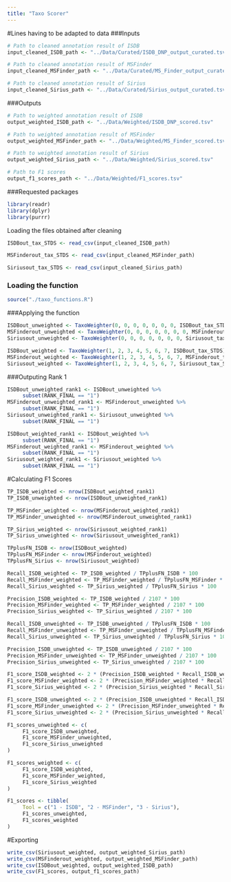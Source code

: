 ```yaml
---
title: "Taxo Scorer"
---
```


#Lines having to be adapted to data
###Inputs
```r
# Path to cleaned annotation result of ISDB
input_cleaned_ISDB_path <- "../Data/Curated/ISDB_DNP_output_curated.tsv"

# Path to cleaned annotation result of MSFinder
input_cleaned_MSFinder_path <- "../Data/Curated/MS_Finder_output_curated.tsv"

# Path to cleaned annotation result of Sirius
input_cleaned_Sirius_path <- "../Data/Curated/Sirius_output_curated.tsv"
```

###Outputs
```r
# Path to weighted annotation result of ISDB
output_weighted_ISDB_path <- "../Data/Weighted/ISDB_DNP_scored.tsv"

# Path to weighted annotation result of MSFinder
output_weighted_MSFinder_path <- "../Data/Weighted/MS_Finder_scored.tsv"

# Path to weighted annotation result of Sirius
output_weighted_Sirius_path <- "../Data/Weighted/Sirius_scored.tsv"

# Path to F1 scores
output_f1_scores_path <- "../Data/Weighted/F1_scores.tsv"
```

###Requested packages
```r
library(readr)
library(dplyr)
library(purrr)
```

Loading the files obtained after cleaning
```r
ISDBout_tax_STDS <- read_csv(input_cleaned_ISDB_path)

MSFinderout_tax_STDS <- read_csv(input_cleaned_MSFinder_path)

Siriusout_tax_STDS <- read_csv(input_cleaned_Sirius_path)
```

### Loading the function
```r
source("./taxo_functions.R")
```

###Applying the function
```r
ISDBout_unweighted <- TaxoWeighter(0, 0, 0, 0, 0, 0, 0, ISDBout_tax_STDS)
MSFinderout_unweighted <- TaxoWeighter(0, 0, 0, 0, 0, 0, 0, MSFinderout_tax_STDS)
Siriusout_unweighted <- TaxoWeighter(0, 0, 0, 0, 0, 0, 0, Siriusout_tax_STDS)

ISDBout_weighted <- TaxoWeighter(1, 2, 3, 4, 5, 6, 7, ISDBout_tax_STDS)
MSFinderout_weighted <- TaxoWeighter(1, 2, 3, 4, 5, 6, 7, MSFinderout_tax_STDS)
Siriusout_weighted <- TaxoWeighter(1, 2, 3, 4, 5, 6, 7, Siriusout_tax_STDS)
```

###Outputing Rank 1
```r
ISDBout_unweighted_rank1 <- ISDBout_unweighted %>%
     subset(RANK_FINAL == "1")
MSFinderout_unweighted_rank1 <- MSFinderout_unweighted %>%
     subset(RANK_FINAL == "1")
Siriusout_unweighted_rank1 <- Siriusout_unweighted %>%
     subset(RANK_FINAL == "1")

ISDBout_weighted_rank1 <- ISDBout_weighted %>%
     subset(RANK_FINAL == "1")
MSFinderout_weighted_rank1 <- MSFinderout_weighted %>%
     subset(RANK_FINAL == "1")
Siriusout_weighted_rank1 <- Siriusout_weighted %>%
     subset(RANK_FINAL == "1")
```

#Calculating F1 Scores
```r
TP_ISDB_weighted <- nrow(ISDBout_weighted_rank1)
TP_ISDB_unweighted <- nrow(ISDBout_unweighted_rank1)

TP_MSFinder_weighted <- nrow(MSFinderout_weighted_rank1)
TP_MSFinder_unweighted <- nrow(MSFinderout_unweighted_rank1)

TP_Sirius_weighted <- nrow(Siriusout_weighted_rank1)
TP_Sirius_unweighted <- nrow(Siriusout_unweighted_rank1)

TPplusFN_ISDB <- nrow(ISDBout_weighted)
TPplusFN_MSFinder <- nrow(MSFinderout_weighted)
TPplusFN_Sirius <- nrow(Siriusout_weighted)

Recall_ISDB_weighted <- TP_ISDB_weighted / TPplusFN_ISDB * 100
Recall_MSFinder_weighted <- TP_MSFinder_weighted / TPplusFN_MSFinder * 100
Recall_Sirius_weighted <- TP_Sirius_weighted / TPplusFN_Sirius * 100

Precision_ISDB_weighted <- TP_ISDB_weighted / 2107 * 100
Precision_MSFinder_weighted <- TP_MSFinder_weighted / 2107 * 100
Precision_Sirius_weighted <- TP_Sirius_weighted / 2107 * 100

Recall_ISDB_unweighted <- TP_ISDB_unweighted / TPplusFN_ISDB * 100
Recall_MSFinder_unweighted <- TP_MSFinder_unweighted / TPplusFN_MSFinder * 100
Recall_Sirius_unweighted <- TP_Sirius_unweighted / TPplusFN_Sirius * 100

Precision_ISDB_unweighted <- TP_ISDB_unweighted / 2107 * 100
Precision_MSFinder_unweighted <- TP_MSFinder_unweighted / 2107 * 100
Precision_Sirius_unweighted <- TP_Sirius_unweighted / 2107 * 100

F1_score_ISDB_weighted <- 2 * (Precision_ISDB_weighted * Recall_ISDB_weighted) / (Precision_ISDB_weighted + Recall_ISDB_weighted)
F1_score_MSFinder_weighted <- 2 * (Precision_MSFinder_weighted * Recall_MSFinder_weighted) / (Precision_MSFinder_weighted + Recall_MSFinder_weighted)
F1_score_Sirius_weighted <- 2 * (Precision_Sirius_weighted * Recall_Sirius_weighted) / (Precision_Sirius_weighted + Recall_Sirius_weighted)

F1_score_ISDB_unweighted <- 2 * (Precision_ISDB_unweighted * Recall_ISDB_unweighted) / (Precision_ISDB_unweighted + Recall_ISDB_unweighted)
F1_score_MSFinder_unweighted <- 2 * (Precision_MSFinder_unweighted * Recall_MSFinder_unweighted) / (Precision_MSFinder_unweighted + Recall_MSFinder_unweighted)
F1_score_Sirius_unweighted <- 2 * (Precision_Sirius_unweighted * Recall_Sirius_unweighted) / (Precision_Sirius_unweighted + Recall_Sirius_unweighted)

F1_scores_unweighted <- c(
     F1_score_ISDB_unweighted,
     F1_score_MSFinder_unweighted,
     F1_score_Sirius_unweighted
)

F1_scores_weighted <- c(
     F1_score_ISDB_weighted,
     F1_score_MSFinder_weighted,
     F1_score_Sirius_weighted
)

F1_scores <- tibble(
     Tool = c("1 - ISDB", "2 - MSFinder", "3 - Sirius"),
     F1_scores_unweighted,
     F1_scores_weighted
)
```

#Exporting
```r
write_csv(Siriusout_weighted, output_weighted_Sirius_path)
write_csv(MSFinderout_weighted, output_weighted_MSFinder_path)
write_csv(ISDBout_weighted, output_weighted_ISDB_path)
write_csv(F1_scores, output_f1_scores_path)
```
